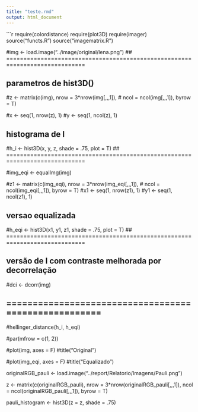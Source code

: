 ```yaml
---
title: "teste.rmd"
output: html_document
---
```


```r

require(colordistance)
require(plot3D)
require(imager)
source("functs.R")
source("imagematrix.R")

#img <- load.image("../image/original/lena.png")
## =============================================================================

## parametros de hist3D()
#z <- matrix(c(img), nrow = 3*nrow(img[,,,1]), 
 #           ncol = ncol(img[,,,1]), byrow = T)

#x <- seq(1, nrow(z), 1)
#y <- seq(1, ncol(z), 1)

## histograma de I
#h_i <- hist3D(x, y, z, shade = .75, plot = T)
## =============================================================================

#img_eqi <- equalImg(img)

#z1 <- matrix(c(img_eqi), nrow = 3*nrow(img_eqi[,,,1]), 
#            ncol = ncol(img_eqi[,,,1]), byrow = T)
#x1 <- seq(1, nrow(z1), 1)
#y1 <- seq(1, ncol(z1), 1)

## versao equalizada
#h_eqi <- hist3D(x1, y1, z1, shade = .75, plot = T)
## =============================================================================

## versão de I com contraste melhorada por decorrelação
#dci <- dcorr(img)

## =====================================================

#hellinger_distance(h_i, h_eqi)

#par(mfrow = c(1, 2))

#plot(img, axes = F)
#title("Original")

#plot(img_eqi, axes = F)
#title("Equalizado")

originalRGB_pauli <- load.image("../report/Relatorio/Imagens/Pauli.png")


z <- matrix(c(originalRGB_pauli),  nrow = 3*nrow(originalRGB_pauli[,,,1]), 
            ncol = ncol(originalRGB_pauli[,,,1]), byrow = T)

pauli_histogram <- hist3D(z = z, shade = .75)

